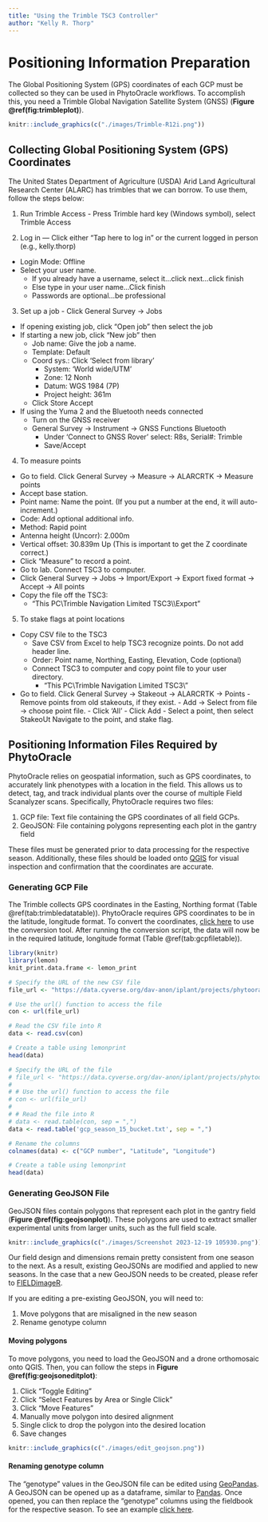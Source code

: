---
title: "Using the Trimble TSC3 Controller"
author: "Kelly R. Thorp"
---

\newpage

# Positioning Information Preparation
The Global Positioning System (GPS) coordinates of each GCP must be collected so they can be used in PhytoOracle workflows. To accomplish this, you need a Trimble Global Navigation Satellite System (GNSS) (**Figure \@ref(fig:trimbleplot)**).

```{r trimbleplot, echo=FALSE, out.width="49%", out.height="49%", fig.show='hold', fig.align='center', fig.cap="Trimble Global Navigation Satellite System (GNSS) used to collect accurate Global Positioning System (GPS) coordinates of Ground Control Points (GCPs)."}
knitr::include_graphics(c("./images/Trimble-R12i.png"))
```

## Collecting Global Positioning System (GPS) Coordinates
The United States Department of Agriculture (USDA) Arid Land Agricultural Research Center (ALARC) has trimbles that we can borrow. To use them, follow the steps below: 

1. Run Trimble Access - Press Trimble hard key (Windows symbol), select Trimble Access 

2. Log in — Click either "Tap here to log in" or the current logged in person (e.g., kelly.thorp)

  - Login Mode: Offline 
  - Select your user name. 
    - If you already have a username, select it...click next...click finish 
  	- Else type in your user name...Click finish 
  	- Passwords are optional...be professional
		
3. Set up a job - Click General Survey -> Jobs

  - If opening existing job, click "Open job" then select the job 
  - If starting a new job, click "New job" then 
  	- Job name: Give the job a name. 
  	- Template: Default 
  	- Coord sys.: Click 'Select from library' 
  		- System: 'World wide/UTM' 
  		- Zone: 12 Nonh 
  		- Datum: WGS 1984 (7P) 
  		- Project height: 361m 
  	- Click Store Accept 
  - If using the Yuma 2 and the Bluetooth needs connected 
  	- Turn on the GNSS receiver 
  	- General Survey -> Instrument -> GNSS Functions Bluetooth 
  		- Under 'Connect to GNSS Rover' select: R8s, Serial#: Trimble 
  		- Save/Accept
			
4. To measure points

  - Go to field. Click General Survey -> Measure -> ALARCRTK -> Measure points 
  - Accept base station. 
  - Point name: Name the point. (If you put a number at the end, it will auto-increment.) 
  - Code: Add optional additional info.
  - Method: Rapid point 
  - Antenna height (Uncorr): 2.000m 
  - Vertical offset: 30.839m Up (This is important to get the Z coordinate correct.) 
  - Click "Measure" to record a point. 
  - Go to lab. Connect TSC3 to computer.
  - Click General Survey -> Jobs -> Import/Export -> Export fixed format -> Accept -> All points 
  - Copy the file off the TSC3: 
    - "This PC\\Trimble Navigation Limited TSC3\\<Your user name>\\Export"
	  
5. To stake flags at point locations

  - Copy CSV file to the TSC3 
    - Save CSV from Excel to help TSC3 recognize points. Do not add header line. 
  	- Order: Point name, Northing, Easting, Elevation, Code (optional) 
  	- Connect TSC3 to computer and copy point file to your user directory.
  	  - "This PC\\Trimble Navigation Limited TSC3\\<Your user name>"
  -  Go to field. Click General Survey -> Stakeout -> ALARCRTK -> Points
    - Remove points from old stakeouts, if they exist.
  	- Add -> Select from file -> choose point file. 
  	- Click 'All' - Click Add 
  	- Select a point, then select StakeoUt Navigate to the point, and stake flag.
		
## Positioning Information Files Required by PhytoOracle
PhytoOracle relies on geospatial information, such as GPS coordinates, to accurately link phenotypes with a location in the field. This allows us to detect, tag, and track individual plants over the course of multiple Field Scanalyzer scans. Specifically, PhytoOracle requires two files:

1. GCP file: Text file containing the GPS coordinates of all field GCPs.
2. GeoJSON: File containing polygons representing each plot in the gantry field

These files must be generated prior to data processing for the respective season. Additionally, these files should be loaded onto [QGIS](https://qgis.org/en/site/) for visual inspection and confirmation that the coordinates are accurate.

### Generating GCP File
The Trimble collects GPS coordinates in the Easting, Northing format (Table \@ref(tab:trimbledatatable)). PhytoOracle requires GPS coordinates to be in the latitude, longitude format. To convert the coordinates, [click here](https://github.com/phytooracle/gcp_coordinates_conversion) to use the conversion tool. After running the conversion script, the data will now be in the required latitude, longitude format (Table \@ref(tab:gcpfiletable)).

```{r , echo=FALSE, message=FALSE, warning=FALSE, results='hide'}
library(knitr)
library(lemon)
knit_print.data.frame <- lemon_print
```

```{r trimbledatatable, caption='Ground Control Point (GCP) coordinate file. Each row represents the coordinate of a single GCP.', render=lemon_print, echo=FALSE, message=FALSE, warning=FALSE, fig.align='center', fig.show='hold'}
# Specify the URL of the new CSV file
file_url <- "https://data.cyverse.org/dav-anon/iplant/projects/phytooracle/data_to_share/examples/2023_Gantry_Lettuce_GCP_Coordinates_original.csv"

# Use the url() function to access the file
con <- url(file_url)

# Read the CSV file into R
data <- read.csv(con)

# Create a table using lemonprint
head(data)
```

```{r gcpfiletable, caption='Ground Control Point (GCP) coordinate file. Each row represents the coordinate of a single GCP.', render=lemon_print, echo=FALSE, message=FALSE, warning=FALSE, fig.align='center', fig.show='hold'}
# Specify the URL of the file
# file_url <- "https://data.cyverse.org/dav-anon/iplant/projects/phytooracle/season_15_lettuce_yr_2022/level_0/necessary_files/gcp_season_15_bucket.txt"
# 
# # Use the url() function to access the file
# con <- url(file_url)
# 
# # Read the file into R
# data <- read.table(con, sep = ",")
data <- read.table('gcp_season_15_bucket.txt', sep = ",")

# Rename the columns
colnames(data) <- c("GCP number", "Latitude", "Longitude")

# Create a table using lemonprint
head(data)
```

### Generating GeoJSON File
GeoJSON files contain polygons that represent each plot in the gantry field (**Figure \@ref(fig:geojsonplot)**). These polygons are used to extract smaller experimental units from larger units, such as the full field scale.

```{r geojsonplot, echo=FALSE, out.width="49%", out.height="49%", fig.show='hold', fig.align='center', fig.cap="GeoJSON file containing a single polygon for each plot."}
knitr::include_graphics(c("./images/Screenshot 2023-12-19 105930.png"))
```

Our field design and dimensions remain pretty consistent from one season to the next. As a result, existing GeoJSONs are modified and applied to new seasons. In the case that a new GeoJSON needs to be created, please refer to [FIELDimageR](https://github.com/OpenDroneMap/FIELDimageR?tab=readme-ov-file#p5).

If you are editing a pre-existing GeoJSON, you will need to:

1. Move polygons that are misaligned in the new season
2. Rename genotype column

#### Moving polygons
To move polygons, you need to load the GeoJSON and a drone orthomosaic onto QGIS. Then, you can follow the steps in **Figure \@ref(fig:geojsoneditplot)**:

1. Click "Toggle Editing"
2. Click "Select Features by Area or Single Click"
3. Click "Move Features"
4. Manually move polygon into desired alignment
5. Single click to drop the polygon into the desired location
6. Save changes

```{r geojsoneditplot, echo=FALSE, out.width="100%", out.height="100%", fig.show='hold', fig.align='center', fig.cap="Editing GeoJSON polygons using QGIS."}
knitr::include_graphics(c("./images/edit_geojson.png"))
```

#### Renaming genotype column
The "genotype" values in the GeoJSON file can be edited using [GeoPandas](https://geopandas.org/en/stable/). A GeoJSON can be opened up as a dataframe, similar to [Pandas](https://pandas.pydata.org/). Once opened, you can then replace the "genotype" columns using the fieldbook for the respective season. To see an example [click here](https://github.com/phytooracle/correct_plot_information).

